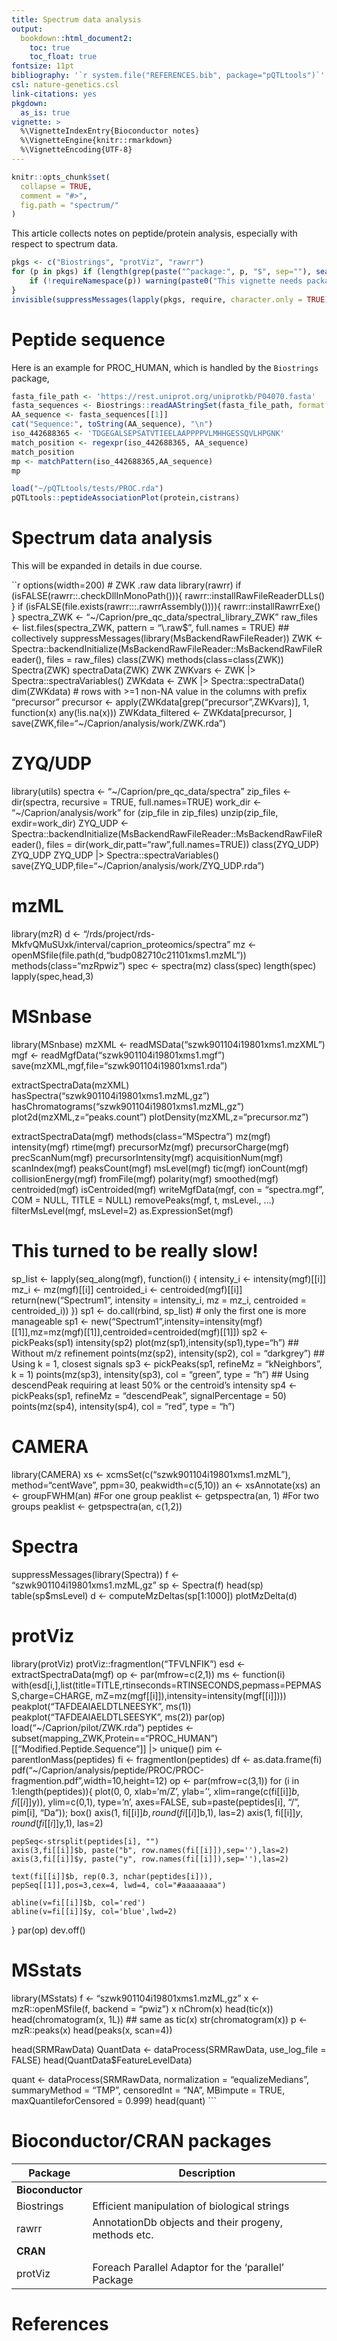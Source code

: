 ```yaml
---
title: Spectrum data analysis
output:
  bookdown::html_document2:
    toc: true
    toc_float: true
fontsize: 11pt
bibliography: '`r system.file("REFERENCES.bib", package="pQTLtools")`'
csl: nature-genetics.csl
link-citations: yes
pkgdown:
  as_is: true
vignette: >
  %\VignetteIndexEntry{Bioconductor notes}
  %\VignetteEngine{knitr::rmarkdown}
  %\VignetteEncoding{UTF-8}
---
```


```r
knitr::opts_chunk$set(
  collapse = TRUE,
  comment = "#>",
  fig.path = "spectrum/"
)
```

This article collects notes on peptide/protein analysis, especially with respect to spectrum data.

```r
pkgs <- c("Biostrings", "protViz", "rawrr")
for (p in pkgs) if (length(grep(paste("^package:", p, "$", sep=""), search())) == 0) {
    if (!requireNamespace(p)) warning(paste0("This vignette needs package `", p, "'; please install"))
}
invisible(suppressMessages(lapply(pkgs, require, character.only = TRUE)))
```

# Peptide sequence

Here is an example for PROC_HUMAN, which is handled by the `Biostrings` package,

```r
fasta_file_path <- 'https://rest.uniprot.org/uniprotkb/P04070.fasta'
fasta_sequences <- Biostrings::readAAStringSet(fasta_file_path, format = "fasta")
AA_sequence <- fasta_sequences[[1]]
cat("Sequence:", toString(AA_sequence), "\n")
iso_442688365 <- 'TDGEGALSEPSATVTIEELAAPPPPVLMHHGESSQVLHPGNK'
match_position <- regexpr(iso_442688365, AA_sequence)
match_position
mp <- matchPattern(iso_442688365,AA_sequence)
mp
```

```r
load("~/pQTLtools/tests/PROC.rda")
pQTLtools::peptideAssociationPlot(protein,cistrans)
```

# Spectrum data analysis

This will be expanded in details in due course.

``r
options(width=200)
# ZWK .raw data
library(rawrr)
if (isFALSE(rawrr::.checkDllInMonoPath())){
   rawrr::installRawFileReaderDLLs()
}
if (isFALSE(file.exists(rawrr:::.rawrrAssembly()))){
   rawrr::installRawrrExe()
}
spectra_ZWK <- "~/Caprion/pre_qc_data/spectral_library_ZWK"
raw_files <- list.files(spectra_ZWK, pattern = "\\.raw$", full.names = TRUE)
## collectively
suppressMessages(library(MsBackendRawFileReader))
ZWK <- Spectra::backendInitialize(MsBackendRawFileReader::MsBackendRawFileReader(),
       files = raw_files)
class(ZWK)
methods(class=class(ZWK))
Spectra(ZWK)
spectraData(ZWK)
ZWK
ZWKvars <- ZWK |> Spectra::spectraVariables()
ZWKdata <- ZWK |> Spectra::spectraData()
dim(ZWKdata)
# rows with >=1 non-NA value in the columns with prefix "precursor"
precursor <- apply(ZWKdata[grep("precursor",ZWKvars)], 1, function(x) any(!is.na(x)))
ZWKdata_filtered <- ZWKdata[precursor, ]
save(ZWK,file="~/Caprion/analysis/work/ZWK.rda")

# ZYQ/UDP
library(utils)
spectra <- "~/Caprion/pre_qc_data/spectra"
zip_files <- dir(spectra, recursive = TRUE, full.names=TRUE)
work_dir <- "~/Caprion/analysis/work"
for (zip_file in zip_files) unzip(zip_file, exdir=work_dir)
ZYQ_UDP <- Spectra::backendInitialize(MsBackendRawFileReader::MsBackendRawFileReader(),
           files = dir(work_dir,patt="raw",full.names=TRUE))
class(ZYQ_UDP)
ZYQ_UDP
ZYQ_UDP |> Spectra::spectraVariables()
save(ZYQ_UDP,file="~/Caprion/analysis/work/ZYQ_UDP.rda")

# mzML
library(mzR)
d <- "/rds/project/rds-MkfvQMuSUxk/interval/caprion_proteomics/spectra"
mz <-  openMSfile(file.path(d,"budp082710c21101xms1.mzML"))
methods(class="mzRpwiz")
spec <- spectra(mz)
class(spec)
length(spec)
lapply(spec,head,3)

# MSnbase
library(MSnbase)
mzXML <- readMSData("szwk901104i19801xms1.mzXML")
mgf <- readMgfData("szwk901104i19801xms1.mgf")
save(mzXML,mgf,file="szwk901104i19801xms1.rda")

extractSpectraData(mzXML)
hasSpectra("szwk901104i19801xms1.mzML,gz")
hasChromatograms("szwk901104i19801xms1.mzML,gz")
plot2d(mzXML,z="peaks.count")
plotDensity(mzXML,z="precursor.mz")

extractSpectraData(mgf)
methods(class="MSpectra")
mz(mgf)
intensity(mgf)
rtime(mgf)
precursorMz(mgf)
precursorCharge(mgf)
precScanNum(mgf)
precursorIntensity(mgf)
acquisitionNum(mgf)
scanIndex(mgf)
peaksCount(mgf)
msLevel(mgf)
tic(mgf)
ionCount(mgf)
collisionEnergy(mgf)
fromFile(mgf)
polarity(mgf)
smoothed(mgf)
centroided(mgf)
isCentroided(mgf)
writeMgfData(mgf, con = "spectra.mgf", COM = NULL, TITLE = NULL)
removePeaks(mgf, t, msLevel., ...)
filterMsLevel(mgf, msLevel=2)
as.ExpressionSet(mgf)

# This turned to be really slow!
sp_list <- lapply(seq_along(mgf), function(i) {
  intensity_i <- intensity(mgf)[[i]]
  mz_i <- mz(mgf)[[i]]
  centroided_i <- centroided(mgf)[[i]]
  return(new("Spectrum1", intensity = intensity_i, mz = mz_i, centroided = centroided_i))
})
sp1 <- do.call(rbind, sp_list)
# only the first one is more manageable
sp1 <- new("Spectrum1",intensity=intensity(mgf)[[1]],mz=mz(mgf)[[1]],centroided=centroided(mgf)[[1]])
sp2 <- pickPeaks(sp1)
intensity(sp2)
plot(mz(sp1),intensity(sp1),type="h")
## Without m/z refinement
points(mz(sp2), intensity(sp2), col = "darkgrey")
## Using k = 1, closest signals
sp3 <- pickPeaks(sp1, refineMz = "kNeighbors", k = 1)
points(mz(sp3), intensity(sp3), col = "green", type = "h")
## Using descendPeak requiring at least 50% or the centroid's intensity
sp4 <- pickPeaks(sp1, refineMz = "descendPeak", signalPercentage = 50)
points(mz(sp4), intensity(sp4), col = "red", type = "h")

# CAMERA
library(CAMERA)
xs   <- xcmsSet(c("szwk901104i19801xms1.mzML"), method="centWave", ppm=30, peakwidth=c(5,10))
an   <- xsAnnotate(xs)
an   <- groupFWHM(an)
#For one group
peaklist <- getpspectra(an, 1)
#For two groups
peaklist <- getpspectra(an, c(1,2))

# Spectra
suppressMessages(library(Spectra))
f <- "szwk901104i19801xms1.mzML,gz"
sp <- Spectra(f)
head(sp)
table(sp$msLevel)
d <- computeMzDeltas(sp[1:1000])
plotMzDelta(d)

# protViz
library(protViz)
protViz::fragmentIon("TFVLNFIK")
esd <- extractSpectraData(mgf)
op <- par(mfrow=c(2,1))
ms <- function(i) with(esd[i,],list(title=TITLE,rtinseconds=RTINSECONDS,pepmass=PEPMASS,charge=CHARGE,
                                    mZ=mz(mgf[[i]]),intensity=intensity(mgf[[i]])))
peakplot("TAFDEAIAELDTLNEESYK", ms(1))
peakplot("TAFDEAIAELDTLSEESYK", ms(2))
par(op)
load("~/Caprion/pilot/ZWK.rda")
peptides <- subset(mapping_ZWK,Protein=="PROC_HUMAN")[["Modified.Peptide.Sequence"]] |> unique()
pim <- parentIonMass(peptides)
fi <- fragmentIon(peptides)
df <- as.data.frame(fi)
pdf("~/Caprion/analysis/peptide/PROC/PROC-fragmention.pdf",width=10,height=12)
op <- par(mfrow=c(3,1))
for (i in 1:length(peptides)){
    plot(0, 0,
    xlab='m/Z',
    ylab='',
    xlim=range(c(fi[[i]]$b,fi[[i]]$y)),
    ylim=c(0,1),
    type='n',
    axes=FALSE,
    sub=paste(peptides[i], "/", pim[i], "Da"));
    box()
    axis(1, fi[[i]]$b, round(fi[[i]]$b,1), las=2)
    axis(1, fi[[i]]$y, round(fi[[i]]$y,1), las=2)

    pepSeq<-strsplit(peptides[i], "")
    axis(3,fi[[i]]$b, paste("b", row.names(fi[[i]]),sep=''),las=2)
    axis(3,fi[[i]]$y, paste("y", row.names(fi[[i]]),sep=''),las=2)

    text(fi[[i]]$b, rep(0.3, nchar(peptides[i])),
    pepSeq[[1]],pos=3,cex=4, lwd=4, col="#aaaaaaaa")

    abline(v=fi[[i]]$b, col='red')
    abline(v=fi[[i]]$y, col='blue',lwd=2)
}
par(op)
dev.off()

# MSstats
library(MSstats)
f <- "szwk901104i19801xms1.mzML,gz"
x <- mzR::openMSfile(f, backend = "pwiz")
x
nChrom(x)
head(tic(x))
head(chromatogram(x, 1L)) ## same as tic(x)
str(chromatogram(x))
p <- mzR::peaks(x)
head(peaks(x, scan=4))

head(SRMRawData)
QuantData <- dataProcess(SRMRawData, use_log_file = FALSE)
head(QuantData$FeatureLevelData)

quant <- dataProcess(SRMRawData,
                      normalization = "equalizeMedians",
                      summaryMethod = "TMP",
                      censoredInt = "NA",
                      MBimpute = TRUE,
                      maxQuantileforCensored = 0.999)
head(quant)
```

# Bioconductor/CRAN packages

Package | Description
--------|------------
**Bioconductor** |
Biostrings | Efficient manipulation of biological strings
rawrr | AnnotationDb objects and their progeny, methods etc.
**CRAN** |
protViz | Foreach Parallel Adaptor for the 'parallel' Package

# References

